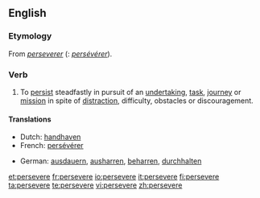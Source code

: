 ==English==

===Etymology===
From {{etyl|fro}} ''[[perseverer]]'' ({{etyl|fr}}: ''[[persévérer]]'').

===Verb===
{{en-verb|persever|ing}}

# To [[persist]] steadfastly in pursuit of an [[undertaking]], [[task]], [[journey]] or [[mission]] in spite of [[distract]]ion, difficulty, obstacles or discouragement.

====Translations====
{{trans-top|To persist steadfastly}}
* Dutch: [[handhaven]]
* French: [[persévérer]]
{{trans-mid}}
* German: [[ausdauern]], [[ausharren]], [[beharren]], [[durchhalten]]
{{trans-bottom}}

[[et:persevere]]
[[fr:persevere]]
[[io:persevere]]
[[it:persevere]]
[[fi:persevere]]
[[ta:persevere]]
[[te:persevere]]
[[vi:persevere]]
[[zh:persevere]]